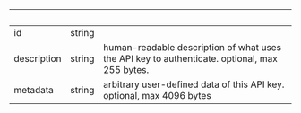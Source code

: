 
| &nbsp;      | &nbsp; | &nbsp;                                                                                        |
| ----------- | ------ | --------------------------------------------------------------------------------------------- |
| id          | string |                                                                                               |
| description | string | human-readable description of what uses the API key to authenticate. optional, max 255 bytes. |
| metadata    | string | arbitrary user-defined data of this API key. optional, max 4096 bytes                         |

